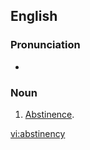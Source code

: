 ==English==

===Pronunciation===
* {{a|US}} {{IPA|/æb.stə.nən.si/}}

===Noun===
{{en-noun|-}}

# {{rare}} [[abstinence|Abstinence]].

[[vi:abstinency]]